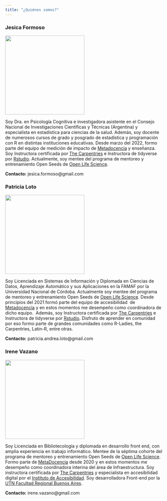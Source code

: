 ```yaml
---
title: "¿Quiénes somos?"
---
```


### Jesica Formoso

![](images/jformoso.png){fig-alt="Foto de perfil de Jesica Formoso" fig-align="left" width="253"}

Soy Dra. en Psicología Cognitiva e investigadora asistente en el Consejo Nacional de Investigaciones Científicas y Técnicas (Argentina) y especialista en estadística para ciencias de la salud. Además, soy docente de numerosos cursos de grado y posgrado de estadística y programación con R en distintas instituciones educativas. Desde marzo del 2022, formo parte del equipo de medición de impacto de [Metadocencia](https://www.metadocencia.org/) y enseñanza. Soy Instructora certificada por [The Carpentries](https://carpentries.org/instructors/) e Instructora de tidyverse por [Rstudio](https://education.rstudio.com/trainers/). Actualmente, soy mentee del programa de mentoreo y entrenamiento Open Seeds de [Open Life Science](https://openlifesci.org/ols-7).

**Contacto:** jesica.formoso\@gmail.com

### Patricia Loto

![](images/foto_patri_loto.png){fig-alt="foto de perfil de Patricia Loto" fig-align="left" width="253"}

Soy Licenciada en Sistemas de Información y Diplomada en Ciencias de Datos, Aprendizaje Automático y sus Aplicaciones en la FAMAF por la Universidad Nacional de Córdoba. Actualmente soy mentee del programa de mentoreo y entrenamiento Open Seeds de [Open Life Science](https://openlifesci.org/ols-7). Desde principios del 2021 formó parte del equipo de accesibilidad  de [Metadocencia](https://www.metadocencia.org/) y en estos momentos me desempeño como coordinadora de dicho equipo.  Además, soy Instructora certificada por [The Carpentries](https://carpentries.org/instructors/) e Instructora de tidyverse por [Rstudio](https://education.rstudio.com/trainers/). Disfruto de aprender en comunidad por eso formo parte de grandes comunidades como R-Ladies, the Carpentries, Latin-R, entre otras.

**Contacto:** patricia.andrea.loto\@gmail.com

### Irene Vazano

![](images/foto_ire.png){fig-alt="foto de perfil de Patricia Loto" fig-align="left" width="253"}

Soy Licenciada en Bibliotecología y diplomada en desarrollo front end, con amplia experiencia en trabajo informático.
Mentee de la séptima cohorte del programa de mentoreo y entrenamiento Open Seeds de [Open Life Science](https://openlifesci.org/ols-7). Formo parte  de [MetaDocencia](https://www.metadocencia.org/) desde 2020 y en estos momentos me desempeño como coordinadora interina del área de Infraestructura. Soy instructora certificada por [The Carpentries](https://carpentries.org/instructors/) y especialista en accesibilidad digital por el [Instituto de Accesibilidad](https://institutodeaccesibilidad.com/). Soy desarrolladora Front-end por la [UTN Facultad Regional Buenos Aires](https://www.frba.utn.edu.ar/).

**Contacto:** irene.vazano\@gmail.com


